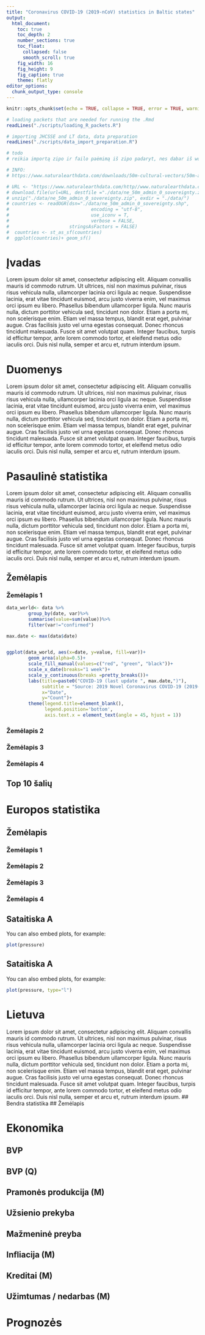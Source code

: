 ```yaml
---
title: "Coronavirus COVID-19 (2019-nCoV) statistics in Baltic states"
output:
  html_document:
    toc: true
    toc_depth: 2
    number_sections: true
    toc_float:
      collapsed: false
      smooth_scroll: true
    fig_width: 16
    fig_height: 9
    fig_caption: true
    theme: flatly
editor_options: 
  chunk_output_type: console
---
```


```r
knitr::opts_chunk$set(echo = TRUE, collapse = TRUE, error = TRUE, warning = FALSE, message = FALSE)
```

```r
# loading packets that are needed for running the .Rmd 
readLines("./scripts/loading_R_packets.R")
```

```r
# importing JHCSSE and LT data, data preparation
readLines("./scripts/data_import_preparation.R")
```

```r
# todo
# reikia importą zipo ir failo paėmimą iš zipo padaryt, nes dabar iš working directory ima

# INFO:
# https://www.naturalearthdata.com/downloads/50m-cultural-vectors/50m-admin-0-countries-2

# URL <- "https://www.naturalearthdata.com/http//www.naturalearthdata.com/download/50m/cultural/ne_50m_admin_0_sovereignty.zip"
# download.file(url=URL, destfile ="./data/ne_50m_admin_0_sovereignty.zip", method = "auto")
# unzip("./data/ne_50m_admin_0_sovereignty.zip", exdir = "./data/")
# countries <- readOGR(dsn="./data/ne_50m_admin_0_sovereignty.shp",
#                              encoding = "utf-8",
#                              use_iconv = T,
#                              verbose = FALSE,
#                      stringsAsFactors = FALSE)
#  countries <- st_as_sf(countries)
#  ggplot(countries)+ geom_sf()

```



# Įvadas
Lorem ipsum dolor sit amet, consectetur adipiscing elit. Aliquam convallis mauris id commodo rutrum. Ut ultrices, nisl non maximus pulvinar, risus risus vehicula nulla, ullamcorper lacinia orci ligula ac neque. Suspendisse lacinia, erat vitae tincidunt euismod, arcu justo viverra enim, vel maximus orci ipsum eu libero. Phasellus bibendum ullamcorper ligula. Nunc mauris nulla, dictum porttitor vehicula sed, tincidunt non dolor. Etiam a porta mi, non scelerisque enim. Etiam vel massa tempus, blandit erat eget, pulvinar augue. Cras facilisis justo vel urna egestas consequat. Donec rhoncus tincidunt malesuada. Fusce sit amet volutpat quam. Integer faucibus, turpis id efficitur tempor, ante lorem commodo tortor, et eleifend metus odio iaculis orci. Duis nisl nulla, semper et arcu et, rutrum interdum ipsum. 

# Duomenys
Lorem ipsum dolor sit amet, consectetur adipiscing elit. Aliquam convallis mauris id commodo rutrum. Ut ultrices, nisl non maximus pulvinar, risus risus vehicula nulla, ullamcorper lacinia orci ligula ac neque. Suspendisse lacinia, erat vitae tincidunt euismod, arcu justo viverra enim, vel maximus orci ipsum eu libero. Phasellus bibendum ullamcorper ligula. Nunc mauris nulla, dictum porttitor vehicula sed, tincidunt non dolor. Etiam a porta mi, non scelerisque enim. Etiam vel massa tempus, blandit erat eget, pulvinar augue. Cras facilisis justo vel urna egestas consequat. Donec rhoncus tincidunt malesuada. Fusce sit amet volutpat quam. Integer faucibus, turpis id efficitur tempor, ante lorem commodo tortor, et eleifend metus odio iaculis orci. Duis nisl nulla, semper et arcu et, rutrum interdum ipsum. 

# Pasaulinė statistika {.tabset .tabset-fade .tabset-pills}
Lorem ipsum dolor sit amet, consectetur adipiscing elit. Aliquam convallis mauris id commodo rutrum. Ut ultrices, nisl non maximus pulvinar, risus risus vehicula nulla, ullamcorper lacinia orci ligula ac neque. Suspendisse lacinia, erat vitae tincidunt euismod, arcu justo viverra enim, vel maximus orci ipsum eu libero. Phasellus bibendum ullamcorper ligula. Nunc mauris nulla, dictum porttitor vehicula sed, tincidunt non dolor. Etiam a porta mi, non scelerisque enim. Etiam vel massa tempus, blandit erat eget, pulvinar augue. Cras facilisis justo vel urna egestas consequat. Donec rhoncus tincidunt malesuada. Fusce sit amet volutpat quam. Integer faucibus, turpis id efficitur tempor, ante lorem commodo tortor, et eleifend metus odio iaculis orci. Duis nisl nulla, semper et arcu et, rutrum interdum ipsum. 

## Žemėlapis{.tabset .tabset-fade .tabset-pills}
### Žemėlapis 1
```r
data_world<- data %>%
        group_by(date, var)%>%
        summarise(value=sum(value))%>%
        filter(var!="confirmed")

max.date <- max(data$date)


ggplot(data_world, aes(x=date, y=value, fill=var))+
        geom_area(alpha=0.5)+
        scale_fill_manual(values=c("red", "green", "black"))+ 
        scale_x_date(breaks="1 week")+
        scale_y_continuous(breaks =pretty_breaks())+
        labs(title=paste0("COVID-19 (last update ", max.date,")"),
             subtitle = "Source: 2019 Novel Coronavirus COVID-19 (2019-nCoV) Data Repository by Johns Hopkins CSSE",
             x="Date",
             y="Count")+
        theme(legend.title=element_blank(),
              legend.position='bottom',
              axis.text.x = element_text(angle = 45, hjust = 1))

```
### Žemėlapis 2
### Žemėlapis 3
### Žemėlapis 4





## Top 10 šalių



# Europos statistika {.tabset .tabset-fade .tabset-pills}

## Žemėlapis {.tabset .tabset-fade .tabset-pills}
### Žemėlapis 1
### Žemėlapis 2
### Žemėlapis 3
### Žemėlapis 4

## Sataitiska A

You can also embed plots, for example:

```r
plot(pressure)
```

## Sataitiska A

You can also embed plots, for example:

```r
plot(pressure, type="l")
```


# Lietuva {.tabset .tabset-fade .tabset-pills}
Lorem ipsum dolor sit amet, consectetur adipiscing elit. Aliquam convallis mauris id commodo rutrum. Ut ultrices, nisl non maximus pulvinar, risus risus vehicula nulla, ullamcorper lacinia orci ligula ac neque. Suspendisse lacinia, erat vitae tincidunt euismod, arcu justo viverra enim, vel maximus orci ipsum eu libero. Phasellus bibendum ullamcorper ligula. Nunc mauris nulla, dictum porttitor vehicula sed, tincidunt non dolor. Etiam a porta mi, non scelerisque enim. Etiam vel massa tempus, blandit erat eget, pulvinar augue. Cras facilisis justo vel urna egestas consequat. Donec rhoncus tincidunt malesuada. Fusce sit amet volutpat quam. Integer faucibus, turpis id efficitur tempor, ante lorem commodo tortor, et eleifend metus odio iaculis orci. Duis nisl nulla, semper et arcu et, rutrum interdum ipsum. 
## Bendra statistika
## Žemėlapis


# Ekonomika {.tabset .tabset-fade .tabset-pills}
## BVP
## BVP (Q)
## Pramonės produkcija (M)
## Užsienio prekyba
## Mažmeninė preyba
## Infliacija (M)
## Kreditai (M)
## Užimtumas / nedarbas (M)

# Prognozės

